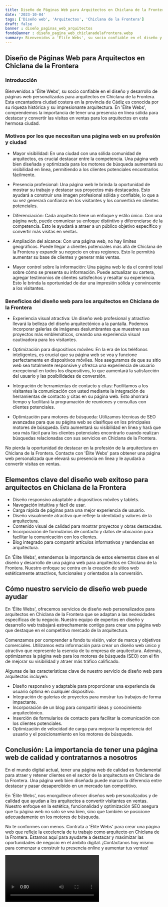 ```yaml
---
title: Diseño de Páginas Web para Arquitectos en Chiclana de la Frontera
date: '2023-10-04'
tags: ['Diseño web', 'Arquitectos', 'Chiclana de la Frontera']
draft: false
banner : diseño_paginas_web_arquitectos
fondoBanner : diseño_pagina_web_chiclanadelafrontera.webp
summary: Bienvenidos a 'Élite Webs', su socio confiable en el diseño y desarrollo de páginas web personalizadas para arquitectos en Chiclana de la Frontera. Esta encantadora ciudad costera en la provincia de Cádiz es conocida por su riqueza histórica y su impresionante arquitectura. En 'Élite Webs', comprendemos la importancia de tener una presencia en línea sólida para destacar y convertir las visitas en ventas para los arquitectos en esta hermosa ciudad.
---
```


## Diseño de Páginas Web para Arquitectos en Chiclana de la Frontera

### Introducción

Bienvenidos a 'Élite Webs', su socio confiable en el diseño y desarrollo de páginas web personalizadas para arquitectos en Chiclana de la Frontera. Esta encantadora ciudad costera en la provincia de Cádiz es conocida por su riqueza histórica y su impresionante arquitectura. En 'Élite Webs', comprendemos la importancia de tener una presencia en línea sólida para destacar y convertir las visitas en ventas para los arquitectos en esta hermosa ciudad.

### Motivos por los que necesitan una página web en su profesión y ciudad

- Mayor visibilidad: En una ciudad con una sólida comunidad de arquitectos, es crucial destacar entre la competencia. Una página web bien diseñada y optimizada para los motores de búsqueda aumentará su visibilidad en línea, permitiendo a los clientes potenciales encontrarlos fácilmente.

- Presencia profesional: Una página web le brinda la oportunidad de mostrar su trabajo y destacar sus proyectos más destacados. Esto ayudará a construir una imagen profesional sólida y confiable, lo que a su vez generará confianza en los visitantes y los convertirá en clientes potenciales.

- Diferenciación: Cada arquitecto tiene un enfoque y estilo único. Con una página web, puede comunicar su enfoque distintivo y diferenciarse de la competencia. Esto le ayudará a atraer a un público objetivo específico y convertir más visitas en ventas.

- Ampliación del alcance: Con una página web, no hay límites geográficos. Puede llegar a clientes potenciales más allá de Chiclana de la Frontera y expandir su negocio en otras regiones. Esto le permitirá aumentar su base de clientes y generar más ventas.

- Mayor control sobre la información: Una página web le da el control total sobre cómo se presenta su información. Puede actualizar su cartera, agregar testimonios de clientes satisfechos y resaltar su experiencia. Esto le brinda la oportunidad de dar una impresión sólida y convincente a los visitantes.

### Beneficios del diseño web para los arquitectos en Chiclana de la Frontera

- Experiencia visual atractiva: Un diseño web profesional y atractivo llevará la belleza del diseño arquitectónico a la pantalla. Podemos incorporar galerías de imágenes deslumbrantes que muestren sus proyectos más emblemáticos, creando una experiencia visual cautivadora para los visitantes.

- Optimización para dispositivos móviles: En la era de los teléfonos inteligentes, es crucial que su página web se vea y funcione perfectamente en dispositivos móviles. Nos aseguramos de que su sitio web sea totalmente responsive y ofrezca una experiencia de usuario excepcional en todos los dispositivos, lo que aumentará la satisfacción del usuario y las posibilidades de conversión.

- Integración de herramientas de contacto y citas: Facilitamos a los visitantes la comunicación con usted mediante la integración de herramientas de contacto y citas en su página web. Esto ahorrará tiempo y facilitará la programación de reuniones y consultas con clientes potenciales.

- Optimización para motores de búsqueda: Utilizamos técnicas de SEO avanzadas para que su página web se clasifique en los principales motores de búsqueda. Esto aumentará su visibilidad en línea y hará que sea más fácil para los clientes potenciales encontrarlo cuando realizan búsquedas relacionadas con sus servicios en Chiclana de la Frontera.

No pierda la oportunidad de destacar en la profesión de la arquitectura en Chiclana de la Frontera. Contacte con 'Élite Webs' para obtener una página web personalizada que elevará su presencia en línea y le ayudará a convertir visitas en ventas.

<GifSeo />

<Cta />

## Elementos clave del diseño web exitoso para arquitectos en Chiclana de la Frontera

- Diseño responsivo adaptable a dispositivos móviles y tablets.
- Navegación intuitiva y fácil de usar.
- Carga rápida de páginas para una mejor experiencia de usuario.
- Diseño visualmente atractivo que refleje la identidad y valores de la arquitectura.
- Contenido visual de calidad para mostrar proyectos y obras destacadas.
- Incorporación de formularios de contacto y datos de ubicación para facilitar la comunicación con los clientes.
- Blog integrado para compartir artículos informativos y tendencias en arquitectura.

En 'Élite Webs', entendemos la importancia de estos elementos clave en el diseño y desarrollo de una página web para arquitectos en Chiclana de la Frontera. Nuestro enfoque se centra en la creación de sitios web estéticamente atractivos, funcionales y orientados a la conversión.

## Cómo nuestro servicio de diseño web puede ayudar

En 'Élite Webs', ofrecemos servicios de diseño web personalizados para arquitectos en Chiclana de la Frontera que se adaptan a las necesidades específicas de tu negocio. Nuestro equipo de expertos en diseño y desarrollo web trabajará estrechamente contigo para crear una página web que destaque en el competitivo mercado de la arquitectura.

Comenzamos por comprender a fondo tu visión, valor de marca y objetivos comerciales. Utilizamos esta información para crear un diseño web único y atractivo que represente la esencia de tu empresa de arquitectura. Además, optimizamos la página web para los motores de búsqueda (SEO) con el fin de mejorar su visibilidad y atraer más tráfico calificado.

Algunas de las características clave de nuestro servicio de diseño web para arquitectos incluyen:

- Diseño responsivo y adaptable para proporcionar una experiencia de usuario óptima en cualquier dispositivo.
- Integración de galerías de proyectos para mostrar tus trabajos de forma impactante.
- Incorporación de un blog para compartir ideas y conocimiento arquitectónico.
- Inserción de formularios de contacto para facilitar la comunicación con los clientes potenciales.
- Optimización de velocidad de carga para mejorar la experiencia del usuario y el posicionamiento en los motores de búsqueda.

## Conclusión: La importancia de tener una página web de calidad y contratarnos a nosotros

En el mundo digital actual, tener una página web de calidad es fundamental para atraer y retener clientes en el sector de la arquitectura en Chiclana de la Frontera. Una página web bien diseñada puede marcar la diferencia entre destacar y pasar desapercibido en un mercado tan competitivo.

En 'Élite Webs', nos enorgullece ofrecer diseños web personalizados y de calidad que ayudan a los arquitectos a convertir visitantes en ventas. Nuestro enfoque en la estética, funcionalidad y optimización SEO asegura que tu página web no solo se vea bien, sino que también se posicione adecuadamente en los motores de búsqueda.

No te conformes con menos. Contrata a 'Élite Webs' para crear una página web que refleje la excelencia de tu trabajo como arquitecto en Chiclana de la Frontera. Estamos aquí para ayudarte a destacar y maximizar las oportunidades de negocio en el ámbito digital. ¡Contáctanos hoy mismo para comenzar a construir tu presencia online y aumentar tus ventas!

<Video />

<CtaBot job='Arquitectos' city='Chiclana de la Frontera'/>

<Gmaps query='Chiclana de la Frontera+españa+maps' />